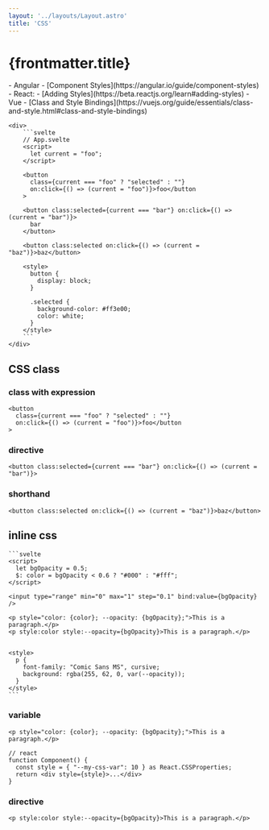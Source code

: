 ```yaml
---
layout: '../layouts/Layout.astro'
title: 'CSS'
---
```



# {frontmatter.title}

<Compare>
- Angular
    - [Component Styles](https://angular.io/guide/component-styles)
- React: 
    - [Adding Styles](https://beta.reactjs.org/learn#adding-styles)
- Vue
    - [Class and Style Bindings](https://vuejs.org/guide/essentials/class-and-style.html#class-and-style-bindings)
</Compare>

<ComponentAndCode>
    <App slot='component' client:load />

    <div>
        ```svelte
        // App.svelte
        <script>
          let current = "foo";
        </script>
        
        <button
          class={current === "foo" ? "selected" : ""}
          on:click={() => (current = "foo")}>foo</button
        >
        
        <button class:selected={current === "bar"} on:click={() => (current = "bar")}>
          bar
        </button>
        
        <button class:selected on:click={() => (current = "baz")}>baz</button>
        
        <style>
          button {
            display: block;
          }
        
          .selected {
            background-color: #ff3e00;
            color: white;
          }
        </style>
        ```
    </div>

</ComponentAndCode>

## CSS class

### class with expression

```svelte
<button
  class={current === "foo" ? "selected" : ""}
  on:click={() => (current = "foo")}>foo</button
>
```

### directive

```svelte
<button class:selected={current === "bar"} on:click={() => (current = "bar")}>
```

### shorthand

```svelte
<button class:selected on:click={() => (current = "baz")}>baz</button>
```

## inline css

<ComponentAndCode>
    <App2 slot="component" client:load />

    ```svelte
    <script>
      let bgOpacity = 0.5;
      $: color = bgOpacity < 0.6 ? "#000" : "#fff";
    </script>
    
    <input type="range" min="0" max="1" step="0.1" bind:value={bgOpacity} />
    
    <p style="color: {color}; --opacity: {bgOpacity};">This is a paragraph.</p>
    <p style:color style:--opacity={bgOpacity}>This is a paragraph.</p>

    
    <style>
      p {
        font-family: "Comic Sans MS", cursive;
        background: rgba(255, 62, 0, var(--opacity));
      }
    </style>
    ```
</ComponentAndCode>


### variable

```svelte
<p style="color: {color}; --opacity: {bgOpacity};">This is a paragraph.</p>
```

```tsx
// react
function Component() {
  const style = { "--my-css-var": 10 } as React.CSSProperties;
  return <div style={style}>...</div>
}
```

### directive

```svelte
<p style:color style:--opacity={bgOpacity}>This is a paragraph.</p>
```